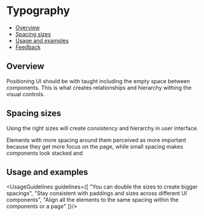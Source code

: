 
<Meta
  title="Foundations/spacing"
/>
<!--- Component documentation -->

# Typography
- [Overview](#overview)
- [Spacing sizes](#spacing-sizes)
- [Usage and examples](#usage-and-examples)
- [Feedback](#feedback)

## Overview
Positioning UI should be with taught including the empty space between components.
This is what creates relationships and hierarchy withing the visual controls.

## Spacing sizes
Using the right sizes will create consistency and hierarchy in user interface.

<Tip title="Applying spacing">
  Elements with more spacing around them perceived as more important because they get more focus on the page, while small spacing makes components look stacked and
</Tip>

## Usage and examples
<UsageGuidelines guidelines={[
  "You can double the sizes to create bigger spacings",
  "Stay consistent with paddings and sizes across different UI components",
  "Align all the elements to the same spacing within the components or a page"
]}/>
